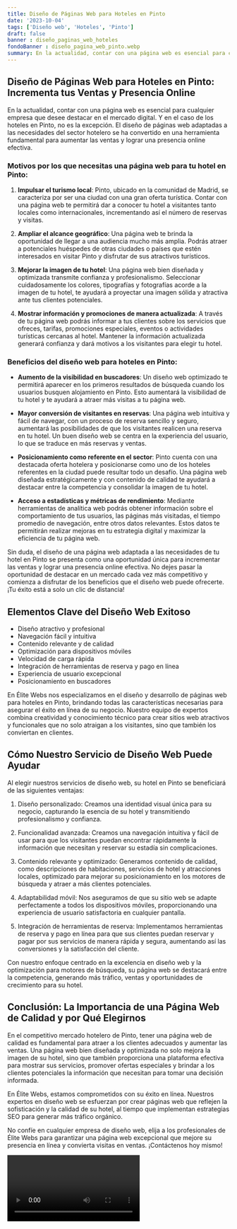 ```yaml
---
title: Diseño de Páginas Web para Hoteles en Pinto
date: '2023-10-04'
tags: ['Diseño web', 'Hoteles', 'Pinto']
draft: false
banner : diseño_paginas_web_hoteles
fondoBanner : diseño_pagina_web_pinto.webp
summary: En la actualidad, contar con una página web es esencial para cualquier empresa que desee destacar en el mercado digital. Y en el caso de los hoteles en Pinto, no es la excepción. El diseño de páginas web adaptadas a las necesidades del sector hotelero se ha convertido en una herramienta fundamental para aumentar las ventas y lograr una presencia online efectiva.
---
```


## Diseño de Páginas Web para Hoteles en Pinto: Incrementa tus Ventas y Presencia Online

En la actualidad, contar con una página web es esencial para cualquier empresa que desee destacar en el mercado digital. Y en el caso de los hoteles en Pinto, no es la excepción. El diseño de páginas web adaptadas a las necesidades del sector hotelero se ha convertido en una herramienta fundamental para aumentar las ventas y lograr una presencia online efectiva.

### Motivos por los que necesitas una página web para tu hotel en Pinto:

1. **Impulsar el turismo local**: Pinto, ubicado en la comunidad de Madrid, se caracteriza por ser una ciudad con una gran oferta turística. Contar con una página web te permitirá dar a conocer tu hotel a visitantes tanto locales como internacionales, incrementando así el número de reservas y visitas.

2. **Ampliar el alcance geográfico**: Una página web te brinda la oportunidad de llegar a una audiencia mucho más amplia. Podrás atraer a potenciales huéspedes de otras ciudades o países que estén interesados en visitar Pinto y disfrutar de sus atractivos turísticos.

3. **Mejorar la imagen de tu hotel**: Una página web bien diseñada y optimizada transmite confianza y profesionalismo. Seleccionar cuidadosamente los colores, tipografías y fotografías acorde a la imagen de tu hotel, te ayudará a proyectar una imagen sólida y atractiva ante tus clientes potenciales.

4. **Mostrar información y promociones de manera actualizada**: A través de tu página web podrás informar a tus clientes sobre los servicios que ofreces, tarifas, promociones especiales, eventos o actividades turísticas cercanas al hotel. Mantener la información actualizada generará confianza y dará motivos a los visitantes para elegir tu hotel.

### Beneficios del diseño web para hoteles en Pinto:

- **Aumento de la visibilidad en buscadores**: Un diseño web optimizado te permitirá aparecer en los primeros resultados de búsqueda cuando los usuarios busquen alojamiento en Pinto. Esto aumentará la visibilidad de tu hotel y te ayudará a atraer más visitas a tu página web.

- **Mayor conversión de visitantes en reservas**: Una página web intuitiva y fácil de navegar, con un proceso de reserva sencillo y seguro, aumentará las posibilidades de que los visitantes realicen una reserva en tu hotel. Un buen diseño web se centra en la experiencia del usuario, lo que se traduce en más reservas y ventas.

- **Posicionamiento como referente en el sector**: Pinto cuenta con una destacada oferta hotelera y posicionarse como uno de los hoteles referentes en la ciudad puede resultar todo un desafío. Una página web diseñada estratégicamente y con contenido de calidad te ayudará a destacar entre la competencia y consolidar la imagen de tu hotel.

- **Acceso a estadísticas y métricas de rendimiento**: Mediante herramientas de analítica web podrás obtener información sobre el comportamiento de tus usuarios, las páginas más visitadas, el tiempo promedio de navegación, entre otros datos relevantes. Estos datos te permitirán realizar mejoras en tu estrategia digital y maximizar la eficiencia de tu página web.

Sin duda, el diseño de una página web adaptada a las necesidades de tu hotel en Pinto se presenta como una oportunidad única para incrementar las ventas y lograr una presencia online efectiva. No dejes pasar la oportunidad de destacar en un mercado cada vez más competitivo y comienza a disfrutar de los beneficios que el diseño web puede ofrecerte. ¡Tu éxito está a solo un clic de distancia!

<GifSeo />

<Cta />

## Elementos Clave del Diseño Web Exitoso

- Diseño atractivo y profesional
- Navegación fácil y intuitiva
- Contenido relevante y de calidad
- Optimización para dispositivos móviles
- Velocidad de carga rápida
- Integración de herramientas de reserva y pago en línea
- Experiencia de usuario excepcional
- Posicionamiento en buscadores

En Élite Webs nos especializamos en el diseño y desarrollo de páginas web para hoteles en Pinto, brindando todas las características necesarias para asegurar el éxito en línea de su negocio. Nuestro equipo de expertos combina creatividad y conocimiento técnico para crear sitios web atractivos y funcionales que no solo atraigan a los visitantes, sino que también los conviertan en clientes.

## Cómo Nuestro Servicio de Diseño Web Puede Ayudar

Al elegir nuestros servicios de diseño web, su hotel en Pinto se beneficiará de las siguientes ventajas:

1. Diseño personalizado: Creamos una identidad visual única para su negocio, capturando la esencia de su hotel y transmitiendo profesionalismo y confianza.

2. Funcionalidad avanzada: Creamos una navegación intuitiva y fácil de usar para que los visitantes puedan encontrar rápidamente la información que necesitan y reservar su estadía sin complicaciones.

3. Contenido relevante y optimizado: Generamos contenido de calidad, como descripciones de habitaciones, servicios de hotel y atracciones locales, optimizado para mejorar su posicionamiento en los motores de búsqueda y atraer a más clientes potenciales.

4. Adaptabilidad móvil: Nos aseguramos de que su sitio web se adapte perfectamente a todos los dispositivos móviles, proporcionando una experiencia de usuario satisfactoria en cualquier pantalla.

5. Integración de herramientas de reserva: Implementamos herramientas de reserva y pago en línea para que sus clientes puedan reservar y pagar por sus servicios de manera rápida y segura, aumentando así las conversiones y la satisfacción del cliente.

Con nuestro enfoque centrado en la excelencia en diseño web y la optimización para motores de búsqueda, su página web se destacará entre la competencia, generando más tráfico, ventas y oportunidades de crecimiento para su hotel.

## Conclusión: La Importancia de una Página Web de Calidad y por Qué Elegirnos

En el competitivo mercado hotelero de Pinto, tener una página web de calidad es fundamental para atraer a los clientes adecuados y aumentar las ventas. Una página web bien diseñada y optimizada no solo mejora la imagen de su hotel, sino que también proporciona una plataforma efectiva para mostrar sus servicios, promover ofertas especiales y brindar a los clientes potenciales la información que necesitan para tomar una decisión informada.

En Élite Webs, estamos comprometidos con su éxito en línea. Nuestros expertos en diseño web se esfuerzan por crear páginas web que reflejen la sofisticación y la calidad de su hotel, al tiempo que implementan estrategias SEO para generar más tráfico orgánico.

No confíe en cualquier empresa de diseño web, elija a los profesionales de Élite Webs para garantizar una página web excepcional que mejore su presencia en línea y convierta visitas en ventas. ¡Contáctenos hoy mismo!

<Video />

<CtaBot job='Hoteles' city='Pinto'/>

<Gmaps query='Pinto+españa+maps' />